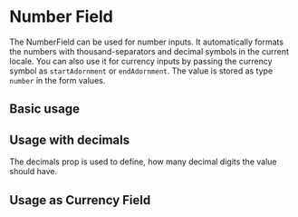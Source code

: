 
<Meta title="Docs/Form/Components/NumberField" />

# Number Field

The NumberField can be used for number inputs. It automatically formats the numbers with thousand-separators and decimal symbols in the current locale. You can also use it for currency inputs by passing the currency symbol as `startAdornment` or `endAdornment`. The value is stored as type `number` in the form values.

## Basic usage

<Canvas>
    <Story id="stories-form-components-numberfield--numberfield" />
</Canvas>

## Usage with decimals

The decimals prop is used to define, how many decimal digits the value should have.

<Canvas>
    <Story id="stories-form-components-numberfield--withdecimals" />
</Canvas>

## Usage as Currency Field

<Canvas>
    <Story id="stories-form-components-numberfield--currency" />
</Canvas>
